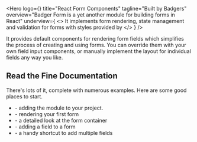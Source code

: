 
<Hero
  logo={<Badger className="badger-form"/>}
  title="React Form Components"
  tagline="Built by Badgers"
  overview="Badger Form is a yet another module for building forms in React"
  underview={
    <>
      It implements form rendering, state management and validation for
      forms with styles provided by <BadgerCSSLink/>
    </>
  }
/>

<div className="intro mar-t-8">
It provides default components for rendering form fields which
simplifies the process of creating and using forms.  You can override
them with your own field input components, or manually implement the
layout for individual fields any way you like.
</div>

## Read the Fine Documentation

There's lots of it, complete with numerous examples.  Here are some good
places to start.

<ul className="large pad-l-4 mar-b-8">
  <li>
    <Link to="/getting-started/installation" text="Installation"/> - adding the module to your project.
  </li>
  <li>
    <Link to="/tutorial/basic-form" text="A Basic Form"/> - rendering your first form
  </li>
  <li>
    <Link to="/form" text="The Form Component"/> - a detailed look at the form container
  </li>
  <li>
    <Link to="/field" text="The Field Component"/> - adding a field to a form
  </li>
  <li>
    <Link to="/fields" text="The Fields Component"/> - a handy shortcut to add multiple fields
  </li>
</ul>

<PeopleWhoShare/>

